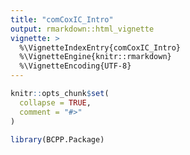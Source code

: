 ```yaml
---
title: "comCoxIC_Intro"
output: rmarkdown::html_vignette
vignette: >
  %\VignetteIndexEntry{comCoxIC_Intro}
  %\VignetteEngine{knitr::rmarkdown}
  %\VignetteEncoding{UTF-8}
---
```


```r
knitr::opts_chunk$set(
  collapse = TRUE,
  comment = "#>"
)
```

```r
library(BCPP.Package)
```
